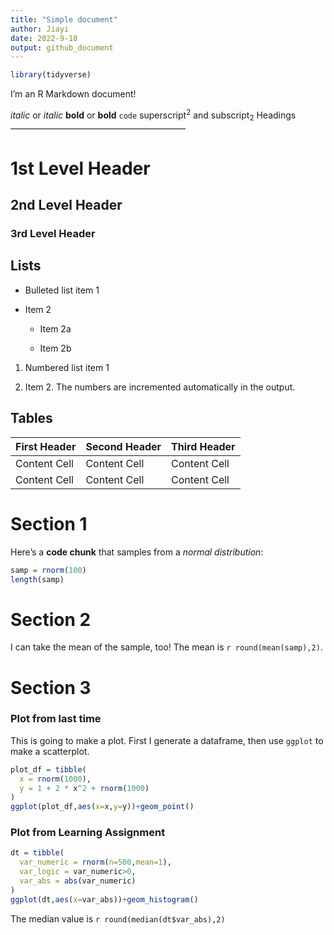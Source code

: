 ```yaml
---
title: "Simple document"
author: Jiayi
date: 2022-9-18
output: github_document
---
```

```r
library(tidyverse)
```

I'm an R Markdown document! 

*italic*  or  _italic_
**bold**  or  __bold__
`code`
superscript^2^ and subscript~2~
Headings
------------------------------------------------------------

# 1st Level Header

## 2nd Level Header

### 3rd Level Header


Lists
------------------------------------------------------------

* Bulleted list item 1

* Item 2

  * Item 2a

  * Item 2b

1.  Numbered list item 1

1.  Item 2. The numbers are incremented automatically in the output.


Tables 
------------------------------------------------------------

First Header  | Second Header | Third Header
------------- | ------------- | -------------
Content Cell  | Content Cell  | Content Cell
Content Cell  | Content Cell  | Content Cell

# Section 1

Here's a **code chunk** that samples from 
a _normal distribution_:

```r
samp = rnorm(100)
length(samp)
```

# Section 2

I can take the mean of the sample, too!
The mean is `r round(mean(samp),2)`.

# Section 3
### Plot from last time
This is going to make a plot. First I generate a dataframe, then use `ggplot` to make a scatterplot.
```r
plot_df = tibble(
  x = rnorm(1000),
  y = 1 + 2 * x^2 + rnorm(1000)
)
ggplot(plot_df,aes(x=x,y=y))+geom_point()
```

### Plot from Learning Assignment
```r
dt = tibble(
  var_numeric = rnorm(n=500,mean=1),
  var_logic = var_numeric>0,
  var_abs = abs(var_numeric)
)
ggplot(dt,aes(x=var_abs))+geom_histogram()
```
The median value is `r round(median(dt$var_abs),2)`
